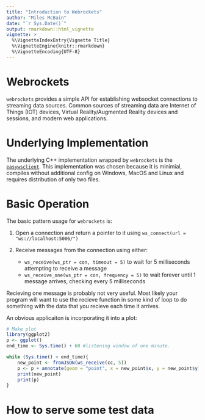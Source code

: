 ```yaml
---
title: "Introduction to Webrockets"
author: "Miles McBain"
date: "`r Sys.Date()`"
output: rmarkdown::html_vignette
vignette: >
  %\VignetteIndexEntry{Vignette Title}
  %\VignetteEngine{knitr::rmarkdown}
  %\VignetteEncoding{UTF-8}
---
```


# Webrockets

`webrockets` provides a simple API for establishing websocket connections to streaming data sources. Common sources of streaming data are Internet of Things (IOT) devices, Virtual Reality/Augmented Reality devices and sessions, and modern web applications.

# Underlying Implementation

The underlying C++ implementation wrapped by `webrockets` is the [`easywsclient`](https://github.com/dhbaird/easywsclient). This implementation was chosen because it is minimial, compiles without additional config on Windows, MacOS and Linux and requires distribution of only two files.

# Basic Operation
The basic pattern usage for `webrockets` is:

1. Open a connection and return a pointer to it using `ws_connect(url = "ws://localhost:5006/")`
2. Receive messages from the connection using either:

    * `ws_receive(ws_ptr = con, timeout = 5)` to wait for 5 milliseconds attempting to receive a message
    * `ws_receive_one(ws_ptr = con, frequency = 5)` to wait forever until 1 message arrives, checking every 5 milliseconds

Recieving one message is probably not very useful. Most likely your program will
want to use the recieve function in some kind of loop to do something with the data that you recieve each time it arrives.

An obvious applicaiton is incorporating it into a plot:

```r
# Make plot
library(ggplot2)
p <- ggplot()
end_time <- Sys.time() + 60 #listening window of one minute.

while (Sys.time() < end_time){
    new_point <- fromJSON(ws_receive(cc, 5))
    p <- p + annotate(geom = "point", x = new_point$x, y = new_point$y)
    print(new_point)
    print(p)
}
```


# How to serve some test data
